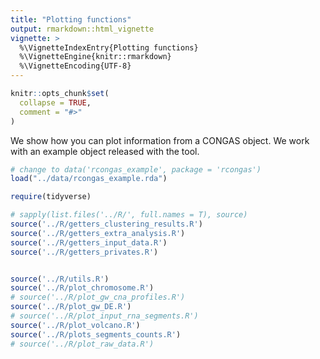 ```yaml
---
title: "Plotting functions"
output: rmarkdown::html_vignette
vignette: >
  %\VignetteIndexEntry{Plotting functions}
  %\VignetteEngine{knitr::rmarkdown}
  %\VignetteEncoding{UTF-8}
---
```


```r
knitr::opts_chunk$set(
  collapse = TRUE,
  comment = "#>"
)
```

We show how you can plot information from a CONGAS object. We work with an example object released with the tool. 
```r
# change to data('rcongas_example', package = 'rcongas')
load("../data/rcongas_example.rda")

require(tidyverse)

# sapply(list.files('../R/', full.names = T), source)
source('../R/getters_clustering_results.R')
source('../R/getters_extra_analysis.R')
source('../R/getters_input_data.R')
source('../R/getters_privates.R')


source('../R/utils.R')
source('../R/plot_chromosome.R')
# source('../R/plot_gw_cna_profiles.R')
source('../R/plot_gw_DE.R')
# source('../R/plot_input_rna_segments.R')
source('../R/plot_volcano.R')
source('../R/plots_segments_counts.R')
# source('../R/plot_raw_data.R')

```

<!-- ## Genome-wide clone profiles -->

<!-- Function `plot_gw_cna_profiles` allows to plot genome-wide clone-specific CN profiles inferred by CONGAS.  -->

<!-- Since segments are independent in the underlying statistical model and modelled by using lognormal distributions, each segment is scaled to reflect the offset to the mean estimated from all che model clusters. This type of measurement is called Normalised Copy Number. -->

<!-- Note that this is the only way of making sense in the comparison among the CN values obtained for different segments. It is not trivial to determine how different two segmetns should be to reflect an overall change in ploidy in the clone; nonetheless, this kind of scaling allows to detect which segments show the largest CN difference among the identified clones. -->

<!-- The default view splits works by facetting the chromosomes. The gray bar in eah chromosome represents the centromeres start/ end, determined from the used reference genome. -->

<!-- ```{r, fig.width=8, fig.height=3} -->
<!-- # Default, with facets -->
<!-- plot_gw_cna_profiles(rcongas_example) -->
<!-- ``` -->

<!-- An alternative view is available to pool all the chromosomes together -->

<!-- ```{r, fig.width=8, fig.height=3} -->
<!-- # A whole-genome view -->
<!-- plot_gw_cna_profiles(rcongas_example, whole_genome = TRUE) -->
<!-- ``` -->


<!-- It is possible to zoom in specific chromosomes with this plot. -->

<!-- ```{r, fig.width=8, fig.height=3} -->
<!-- # A whole-genome view for chromosome 4 -->
<!-- plot_gw_cna_profiles(rcongas_example, whole_genome = TRUE, chromosomes = 'chr4') -->
<!-- ``` -->


<!-- ## Plotting specific chromosomes -->

<!-- First, you need to have the input raw data available -->
<!-- ```{r, fig.width=4, fig.height=3} -->
<!-- # Requires input - available inside "rcongas_example" in this case -->
<!-- raw_input = get_input_raw_data(rcongas_example) -->
<!-- ``` -->

<!-- Then, you can plot a chromosome by specifying its id. The height of the plot should be adjusted depending on the number of segments in the chromsome -->

<!-- ```{r, fig.width=4, fig.height=3} -->
<!-- # Plot chromosome 1 (labeled "chr1") -->
<!-- plot_chromosome(rcongas_example, input = raw_input, chr = 'chr1') -->
<!-- ``` -->

<!-- ```{r, fig.width=4, fig.height=2} -->
<!-- # Plot chromosome 15 (labeled "chr15") -->
<!-- plot_chromosome(rcongas_example, input = raw_input, chr = 'chr15') -->
<!-- ``` -->

<!-- ## Plotting input segments data -->

<!-- You can visualise the actual input data used by CONGAS, using function `plot_counts_rna_segments`: these are the counts per segments, after genes have been mapped and filtered as explained in `XXXX`. -->

<!-- The function plots a heatmap-style view of the data, with associated the clustering assignments of each cell (rows). In order to plot these data you need to retr -->

<!-- ```{r, fig.width=5, fig.height=5} -->
<!-- plot_counts_rna_segments(rcongas_example) -->
<!-- ``` -->

<!-- The same information can be plot without counts normalisation. -->
<!-- ```{r, fig.width=5, fig.height=5} -->
<!-- plot_counts_rna_segments(rcongas_example, normalised = FALSE) -->
<!-- ``` -->

<!-- ## Plotting input raw data -->

<!-- Raw data in input to CONGAS are counts of transcripts per cell. This matrix can be extremely large, and it should be plotted only on a subset of the data in many cases. -->

<!-- This function takes as input a list of genes to subset the plot. Also, by default prompts the -->
<!-- user to assess if he/she really wants to plot the data; this helps because sometimes if the input data are too large, the plot becomes useless (and can freeze the computation). If you seek to skip the prompr you should set `prompt = FALSE`. -->

<!-- The plot can be generated with, and without clustering assignments. -->


<!-- ```{r, fig.width=5, fig.height=7} -->
<!-- # Raw input counts. Since we have them stored in "rcongas_example", -->
<!-- # we can access them straight from the object -->
<!-- raw_input = get_input_raw_data(rcongas_example) -->

<!-- # Used genes - just the a random set of 50. Wem use the "get_mapped_genes" -->
<!-- # function to get the ones actually used in "rcongas_example" -->
<!-- random_50_genes = get_mapped_genes(rcongas_example) %>%  -->
<!--   dplyr::sample_n(50) %>%  -->
<!--   dplyr::pull(gene)  -->

<!-- # Plot -->
<!-- plot_raw_data( -->
<!--   x = raw_input,  -->
<!--   genes = random_50_genes,  -->
<!--   prompt = FALSE) -->

<!-- # Plot with clusters -->
<!-- plot_raw_data( -->
<!--   x = raw_input,  -->
<!--   genes = random_50_genes,  -->
<!--   clusters = get_clusters(rcongas_example), -->
<!--   prompt = FALSE) -->
<!-- ``` -->

